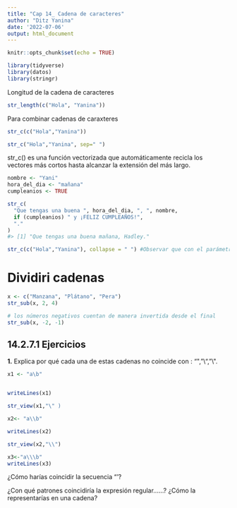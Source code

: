```yaml
---
title: "Cap 14_ Cadena de caracteres"
author: "Ditz Yanina"
date: '2022-07-06'
output: html_document
---
```


```r
knitr::opts_chunk$set(echo = TRUE)
```
```r
library(tidyverse)
library(datos)
library(stringr)
```
Longitud de la cadena de caracteres
```r
str_length(c("Hola", "Yanina"))
```
Para combinar cadenas de caraxteres
```r
str_c(c("Hola","Yanina"))

str_c("Hola","Yanina", sep=" ")
```
str_c() es una función vectorizada que automáticamente recicla los vectores más cortos hasta alcanzar la extensión del más largo.


```r
nombre <- "Yani"
hora_del_dia <- "mañana"
cumpleanios <- TRUE

str_c(
  "Que tengas una buena ", hora_del_dia, ", ", nombre,
  if (cumpleanios) " y ¡FELIZ CUMPLEAÑOS!",
  "."
)
#> [1] "Que tengas una buena mañana, Hadley."
```

```r
str_c(c("Hola","Yanina"), collapse = " ") #Observar que con el parámetro collapse, obtenemos un vector de cadenas en una sola
```
# Dividiri cadenas 
```r
x <- c("Manzana", "Plátano", "Pera")
str_sub(x, 2, 4)

# los números negativos cuentan de manera invertida desde el final
str_sub(x, -2, -1)

```

## 14.2.7.1 Ejercicios
**1.** Explica por qué cada una de estas cadenas no coincide con \: "\", "\\", "\\\".
```r
x1 <- "a\b"


writeLines(x1)

str_view(x1,"\" )
```
```r
x2<- "a\\b"

writeLines(x2)

str_view(x2,"\\")
```
```r
x3<-"a\\\b"
writeLines(x3)
```


¿Cómo harías coincidir la secuencia "'\?

¿Con qué patrones coincidiría la expresión regular\..\..\..? ¿Cómo la representarías en una cadena?